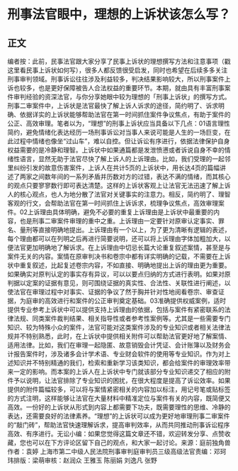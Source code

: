 # 刑事法官眼中，理想的上诉状该怎么写？
## 正文
编者按：此前，民事法官跟大家分享了民事上诉状的理想撰写方法和注意事项（戳这里看民事上诉状如何写），很多人都反馈很受启发，同时也希望在后续多多关注刑事审判领域。刑事诉讼往往涉及利益较多，判决结果影响较大，所以刑事案件上诉也较多，也是更好保障被告人合法权益的重要环节。本期，就由具有丰富刑事案件审判经验的资深法官，与你分享她眼中较为理想的「刑事上诉状」的撰写方式。刑事二审案件中，上诉状是法官最快了解上诉人诉求的途径，简约明了、诉求明确、依据详实的上诉状能够帮助法官在第一时间抓住案件争议焦点，有助于案件的公正、高效审理。笔者以为，“理想”的刑事上诉状应当具备以下几点：01语言理性简约，避免情绪化表达经历一场刑事诉讼对当事人来说可能是人生的一场巨变，在此过程中情绪也像坐“过山车”，难以自控。但让诉讼有序进行，依据法律保护自身权益需要的是冷静和理智。上诉状中如果通篇都是发泄愤懑或者诉说自身不幸的情绪性语言，显然无助于法官尽快了解上诉人的上诉理由。比如，我们受理的一起邻里纠纷引发的故意伤害案件，上诉人在共计5页的上诉状中，用长达4页的篇幅讲述了两家之间数年间的一系列矛盾并历数对方的过错，表达不满的情绪，而其核心的观点只要寥寥数行即可表达清楚。这样的上诉状客观上让法官无法迅速了解上诉人的核心观点，也人为地分散了法官对关键事实的注意力。相反，简约明了、理智客观的行文，会帮助法官在第一时间抓住上诉诉求，梳理争议焦点，高效审理案件。02上诉理由具体明确，避免不必要的重复上诉理由是上诉状中最重要的内容，也是刑事二审案件审理的重中之重。上诉理由一定要针对原审认定事实、罪名、量刑等直接明确地提出。上诉理由有一个以上，为了更为清晰有逻辑的表述，每个理由都可以在列明之后再进行简要说明，还可以将上诉理由字体加粗加大，以便法官更加明确地了解诉求。在上诉理由中切忌长篇大论重复叙述案情，甚至是与案件无关的内容。案情在原审判决书和卷宗中都有详实明确的记载，不需要在上诉状中重复叙述，比起复述卷宗内容，不如直接、明确地提出上诉的理由更为重要。如果确实对原判认定的事实存有异议，可以以要点归纳的方式进行表明。如果对原判据以定案的证据有意见，则可围绕证据的真实性、合法性、关联性进行阐述，以使法官在审理过程中对事实、证据的争议了然于胸并针对性地阅看卷宗、审查证据，为庭审的高效进行和案件的公正审判奠定基础。03准确提供权威案例，适时提供专业参考上诉状中可以提供支持上诉理由的依据，包括与案件有紧密联系的法律法规、同类案件裁判结果、相关指导性或者参考性案例等。尤其是一些需要专门知识、较为特殊小众的案件，法官可能对这类案件涉及的专业知识或者相关法律法规并不特别熟悉，此时，在上诉状中提供相关附件可以帮助法官更好地了解案情、适用法律。比如，我们在审理一起隐匿、故意销毁会计凭证、会计账簿以及财务会计报告案件时，涉及诸多会计学术语、专业财会软件的使用等专业知识。作为对上述知识并不特别精通的我们，检索和重新学习该类知识，都会给案件的审理效率带来一定的影响。而本案的上诉人在上诉状中专门就该部分专业知识递交了相应的附件予以说明，让法官排除了专业知识的困扰，在很大程度是提高了诉讼效率。如果提供的附件篇幅较多，可以将与案情紧密相关的内容加以标注，用记号笔或贴标签的方式注明，这样能够让法官在大量材料中精准定位与案件有关的内容，既简便又高效。一份好的上诉状从形式到内容上都需要下功夫，既需要理性的思维、冷静的表达，还需要良好的法律素养。“理想”的上诉状可以成为更好地审理刑事二审案件的“敲门砖”，帮助法官快速理解诉求，提高审判效率，从而共同推动刑事诉讼程序高效、有序进行。无讼小编：如果您觉得这篇文章还不错，欢迎转发分享、点赞收藏，您也可以在下方评论区留下自己的观点，和大家一起讨论。来源：庭前独角兽作者：袁婷 上海市第二中级人民法院刑事审判庭审判员三级高级法官责编：邓珂玮排版：梁萌审核：赵润众 王雅玉 陈丽娟 刘逸凡 张野